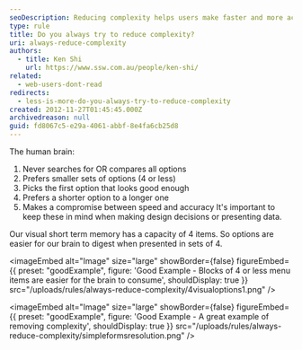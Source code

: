 ```yaml
---
seoDescription: Reducing complexity helps users make faster and more accurate decisions by presenting them with smaller sets of options
type: rule
title: Do you always try to reduce complexity?
uri: always-reduce-complexity
authors:
  - title: Ken Shi
    url: https://www.ssw.com.au/people/ken-shi/
related:
  - web-users-dont-read
redirects:
  - less-is-more-do-you-always-try-to-reduce-complexity
created: 2012-11-27T01:45:45.000Z
archivedreason: null
guid: fd8067c5-e29a-4061-abbf-8e4fa6cb25d8
---
```


The human brain:

1. Never searches for OR compares all options
2. Prefers smaller sets of options (4 or less)
3. Picks the first option that looks good enough
4. Prefers a shorter option to a longer one
5. Makes a compromise between speed and accuracy
It's important to keep these in mind when making design decisions or presenting data.

Our visual short term memory has a capacity of 4 items. So options are easier for our brain to digest when presented in sets of 4.

<imageEmbed
  alt="Image"
  size="large"
  showBorder={false}
  figureEmbed={{
    preset: "goodExample",
    figure: 'Good Example - Blocks of 4 or less menu items are easier for the brain to consume',
    shouldDisplay: true
  }}
  src="/uploads/rules/always-reduce-complexity/4visualoptions1.png"
/>

<imageEmbed
  alt="Image"
  size="large"
  showBorder={false}
  figureEmbed={{
    preset: "goodExample",
    figure: 'Good Example - A great example of removing complexity',
    shouldDisplay: true
  }}
  src="/uploads/rules/always-reduce-complexity/simpleformsresolution.png"
/>